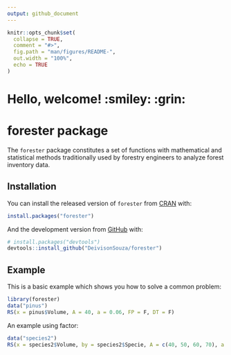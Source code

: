 ```yaml
---
output: github_document
---
```


<!-- README.md is generated from README.Rmd. Please edit that file -->

```r
knitr::opts_chunk$set(
  collapse = TRUE,
  comment = "#>",
  fig.path = "man/figures/README-",
  out.width = "100%",
  echo = TRUE
)
```

# Hello, welcome! :smiley: :grin:

# forester package

<!-- badges: start -->
<!-- badges: end -->

The `forester` package constitutes a set of functions with mathematical and statistical methods traditionally used by forestry engineers to analyze forest inventory data.

## Installation

You can install the released version of `forester` from [CRAN](https://CRAN.R-project.org) with:

``` r
install.packages("forester")
```

And the development version from [GitHub](https://github.com/) with:

``` r
# install.packages("devtools")
devtools::install_github("DeivisonSouza/forester")
```
## Example

This is a basic example which shows you how to solve a common problem:

```r
library(forester)
data("pinus")
RS(x = pinus$Volume, A = 40, a = 0.06, FP = F, DT = F)
```

An example using factor:

```r
data("species2")
RS(x = species2$Volume, by = species2$Specie, A = c(40, 50, 60, 70), a = c(0.06, 0.07, 0.05, 0.08), FP = F, DT = F)
```

